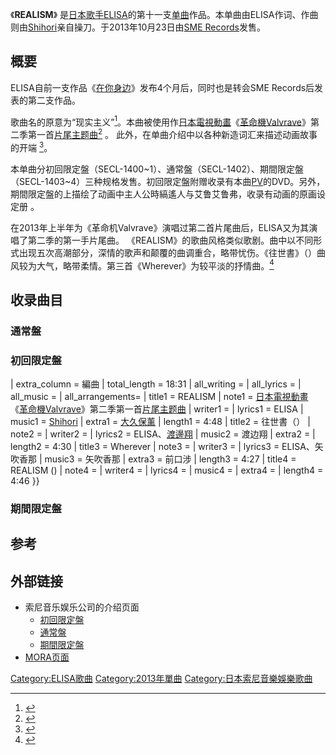 {{Infobox Single
| Name = REALISM
| Artist = [[ELISA_(歌手)|ELISA]]
| Cover         =SECL-1402.jpg
| Album =
| A-side =
| B-side = 往世書<br/>Wherever
| Released = 2013年10月23日
| Format = [[单曲|MAXI SINGLE]]
| Recorded =
| Genre = [[日本流行音樂|日本流行音樂]]、[[動畫歌曲|動畫歌曲]]
| Length = 4:48<ref name="tower">{{Cite web|date=|url=http://tower.jp/item/3292605/REALISM-%5BCD%EF%BC%8BDVD%5D%EF%BC%9C%E5%88%9D%E5%9B%9E%E7%94%9F%E7%94%A3%E9%99%90%E5%AE%9A%E7%9B%A4%EF%BC%9E|title=ELISA/REALISM ［CD+DVD］＜初回生産限定盤＞|work=|author=|publisher=[[淘兒唱片|淘兒唱片]]|language=ja|accessdate=2014-02-15}}{{Dead link|date=2018年10月 |bot=InternetArchiveBot |fix-attempted=yes }}</ref>
| Label = [[SME_Records|SME Records]]
| Writer = ELISA（作詞）<br/>[[Mish-Mosh|Mish-Mosh]]（作曲）
| Producer =
| Certification =
| Chart position = *[[Oricon公信榜|Oricon]]：
** 單曲周榜第28名<ref name="oricon">{{Cite web|date=|url=http://www.oricon.co.jp/prof/artist/438855/products/music/1039731/1/|title=「REALISM」 ELISA│オリコン芸能人事典|work=ORICON STYLE|author=|publisher=[[Oricon|Oricon]]|language=ja|accessdate=2014-02-15|archive-date=2014-04-16|archive-url=https://web.archive.org/web/20140416192515/http://www.oricon.co.jp/prof/artist/438855/products/music/1039731/1/|dead-url=no}}</ref>
** 在榜時間5週<small>（Oricon）</small><ref name="oricon"/>
* [[日本告示牌|Billboard Japan]]：
** [[日本熱門100金曲榜|Hot 100]]週榜第95名<ref>{{Cite web|date=|url=http://www.billboard-japan.com/charts/detail?a=hot100&year=2013&month=11&day=4|title=Billboard JAPAN HOT 100 2013/11/04 付け|work=[[告示牌_(雜誌)|Billboard JAPAN]]|author=|publisher={{tsl|ja|阪神コンテンツリンク}}|language=ja|accessdate=2014-02-15|archive-date=2013-11-09|archive-url=https://web.archive.org/web/20131109072805/http://www.billboard-japan.com/charts/detail?a=hot100&year=2013&month=11&day=4|dead-url=no}}</ref>
** Hot Singles第25名<ref>{{Cite web|date=|url=http://www.billboard-japan.com/charts/detail?a=sales&year=2013&month=11&day=4|title=Billboard JAPAN Hot Singles Sales 2013/07/01 付け|work=Billboard JAPAN|author=|publisher=阪神コンテンツリンク|language=ja|accessdate=2014-02-15|archive-date=2013-11-09|archive-url=https://web.archive.org/web/20131109072749/http://www.billboard-japan.com/charts/detail?a=sales&year=2013&month=11&day=4|dead-url=no}}</ref>
<!--** Hot Top Airplay第63名<ref>{{Cite web|url=http://www.billboard-japan.com/charts/detail?a=top_airplay&year=2013&month=11&day=4|title=Billboard Japan Hot 100 Airplay 2013/07/01 付け|work=Billboard JAPAN|author=|publisher=阪神コンテンツリンク|language=ja|accessdate=2014-02-15}}& lt;/ref>
** {{link-en|成人時代音樂榜|Adult Contemporary (chart)|Adult Contemporary Airplay}}第87名<small>（Billboard JAPAN Adult Contemporary Airplay）</small><ref>{{Cite web|date=|url=http://www.billboard-japan.com/charts/detail?a=adult_airplay&year=2013&month=07&day=1|title=Billboard Japan Adult Contemporary Airplay 2013/07/01 付け|work=Billboard JAPAN|author=|publisher=阪神コンテンツリンク|language=ja|accessdate=2014-02-15}}& lt;/ref>-->
** Hot Animation第8名<ref>{{Cite web|date=|url=http://www.billboard-japan.com/charts/detail?a=anime&year=2013&month=11&day=4|title=Billboard Japan Hot Animation 2013/11/04 付け|work=Billboard JAPAN|author=|publisher=阪神コンテンツリンク|language=ja|accessdate=2014-02-15|archive-date=2013-11-09|archive-url=https://web.archive.org/web/20131109072738/http://www.billboard-japan.com/charts/detail?a=anime&year=2013&month=11&day=4|dead-url=no}}</ref>
| Last single = [[在你身边_(ELISA单曲)|在你身边]]<br/>（2013年）
| This single = '''REALISM'''<br/>（2013年）
| Next single = {{tsl|ja|ミレナリオ}}<br/>（2014年）
| Misc = {{External music video|{{YouTube|PyVGVQCQqvs|「REALISM (Music Video / Short Version)」}}}}
<!--
{{listen
| filename    = REALISM(JPop Sample).ogg
| title       = {{lang|ja|REALISM}}
| description = 单曲《REALISM》的音訊範本。
}}-->
}}
《'''REALISM'''》<!--（{{lang- ja|REALISM}}）-->是[[日本|日本]][[歌手|歌手]][[ELISA_(歌手)|ELISA]]的第十一支[[单曲|单曲]]作品。本单曲由ELISA作词、作曲则由[[Shihori|Shihori]]亲自操刀。于2013年10月23日由[[SME_Records|SME Records]]发售。

== 概要 ==
ELISA自前一支作品《[[在你身边_(ELISA单曲)|在你身边]]》发布4个月后，同时也是转会SME Records后发表的第二支作品。

歌曲名的原意为“现实主义”<ref>{{cite web|title=19世纪欧洲的现实主义艺术|url=http://collection.sina.com.cn/yhds/20130513/1511113438.shtml|publisher=新浪网|accessdate=2014-03-31|language=zh-cn|date=2013-05-13}}</ref>。本曲被使用作[[日本電視動畫|日本電視動畫]]《[[革命機Valvrave|革命機Valvrave]]》第二季第一首[[主題曲|片尾主题曲]]<ref>{{cite news|author=狼咩咩|title=《革命机》第二季动画主题曲确定|url=http://comic.qq.com/a/20130805/005423.htm|accessdate=2014-02-15|newspaper=腾讯网|date=2013-08-05|archive-date=2013-08-13|archive-url=https://web.archive.org/web/20130813061423/http://comic.qq.com/a/20130805/005423.htm|dead-url=no}}</ref><!--（首次出现在第十三集结尾）-->。<!--歌词内容以剧中女主角指南翔子等人的想法为切入点<ref name="anime">{{Cite interview|date=|subject=[[ELISA_(歌手)|ELISA]]|url=http://blog.excite.co.jp/exanime/20619871|title=「革命機ヴァル ヴレイヴ」のEDテーマ『そばにいるよ』を歌うELISA公式インタビュー到着|program={{tsl|ja|エキサイ ト}}|language=ja|accessdate=2013-08-15}}</ref>。-->此外，在单曲介绍中以各种新造词汇来描述动画故事的开端<!--なお、イントロではフレーズを造語にしてあたかも物語のプロローグを表現している--><ref> {{Cite journal|<!--和書-->|journal={{tsl|ja|リスア ニ!}}|volume=Vol.13|issue=|page=57|author=|title=|date=2013-04-25|publisher= {{tsl|ja|エムオン・エンタテインメント}}|language=ja|id=ISBN 978-4-78-977191-7}}</ref>。

本单曲分初回限定盤（SECL-1400~1）、通常盤（SECL-1402）、期間限定盤（SECL-1403~4）三种规格发售。初回限定盤附赠收录有本曲[[音樂影片|PV]]的DVD。另外，期間限定盤的{{tsl|ja|ディスクジャケット||封套}}上描绘了动画中主人公時縞遙人与艾鲁艾鲁弗，收录有动画的原画设定册<!--なお、期間限定盤の{{tsl|ja|ディスクジャケット|| ジャケット}}には同アニメの主人公の時縞ハルトと、全裸姿の指南ショーコが描かれている-->。

在2013年上半年为《革命机Valvrave》演唱过第二首片尾曲后，ELISA又为其演唱了第二季的第一手片尾曲。<!--就像在为整个银河演奏一样，-->《REALISM》的歌曲风格类似歌剧。曲中以不同形式出现五次高潮部分，深情的歌声和颠覆的曲调重合，略带忧伤。《往世書》（{{lang|ja|プラーナ}}）曲风较为大气，略带柔情。第三首《Wherever》为较平淡的抒情曲。<ref>{{cite web|author=黯穯辰光|title=革命机Valvrave 第2季 ED - REALISM／ELISA|url=http://www.dm123.cn/dmzz/musicol/st/2013-10-19/48674.html|publisher=dm123_动漫 FANS|accessdate=2014-02-15|date=2013-10-21|deadurl=yes|archiveurl=https://web.archive.org/web/20140416182135/http://www.dm123.cn/dmzz/musicol/st/2013-10-19/48674.html|archivedate=2014-04-16}}</ref>

== 收录曲目 ==
=== 通常盤 ===
=== 初回限定盤 ===
{{tracklist
| collapsed =
| headline = CD SINGLE<ref>{{cite web|title=SECL-1400~1 {{!}} REALISM / ELISA [Limited Edition]|url=http://vgmdb.net/album/40921|publisher=VGMdb|accessdate=2014-02-15|archive-date=2013-10-28|archive-url=https://web.archive.org/web/20131028154442/http://vgmdb.net/album/40921|dead-url=no}}</ref>
| extra_column = 編曲
| total_length = 18:31
| all_writing =
| all_lyrics =
| all_music =
| all_arrangements=
| title1 = REALISM
| note1 = [[日本電視動畫|日本電視動畫]]《[[革命機Valvrave|革命機Valvrave]]》第二季第一首[[主題曲|片尾主题曲]]
| writer1 =
| lyrics1 = ELISA
| music1 = [[Shihori|Shihori]]
| extra1 = [[大久保薰|大久保薰]]
| length1 = 4:48
| title2 = 往世書（{{lang|ja|プラーナ}}）
| note2 =
| writer2 =
| lyrics2 = ELISA、[[渡邊翔|渡邊翔]]
| music2 = 渡边翔
| extra2 = {{tsl|ja|前口渉||前口涉}}
| length2 = 4:30
| title3 = Wherever
| note3 =
| writer3 =
| lyrics3 = ELISA、矢吹香那
| music3 = 矢吹香那
| extra3 = 前口涉
| length3 = 4:27
| title4 = REALISM ({{tsl|ja|オフヴォーカル||Instrumental}})
| note4 =
| writer4 =
| lyrics4 =
| music4 =
| extra4 =
| length4 = 4:46
}}
{{tracklist
| collapsed =
| headline = DVD
| extra_column =
| total_length =
| title1 = REALISM (Music Video)
| note1 =
| title2 =  The Making of "REALISM"
| note2 =
}}

=== 期間限定盤 ===
{{tracklist
| collapsed =
| headline = CD SINGLE<ref>{{Cite web|date=|url=http://tower.jp/item/3292610/REALISM-%5BCD%EF%BC%8BDVD%5D%EF%BC%9C%E6%9C%9F%E9%96%93%E7%94%9F%E7%94%A3%E9%99%90%E5%AE%9A%E7%9B%A4%EF%BC%9E|title=REALISM＜期間生産限定盤＞|work=|author=|language=ja|publisher=タワーレコード|accessdate=2014-02-16|archive-date=2016-03-04|archive-url=https://web.archive.org/web/20160304230859/http://tower.jp/item/3292610/REALISM-%5BCD%EF%BC%8BDVD%5D%EF%BC%9C%E6%9C%9F%E9%96%93%E7%94%9F%E7%94%A3%E9%99%90%E5%AE%9A%E7%9B%A4%EF%BC%9E|dead-url=no}}</ref>
| extra_column = 編曲
| total_length = 15:53
| all_writing =
| all_lyrics =
| all_music =
| all_arrangements=
| title1 = REALISM
| note1 = 电视动画《革命機Valvrave》第二首片尾主题曲
| writer1 =
| lyrics1 = ELISA
| music1 = Shihori
| extra1 = 大久保薰
| length1 = 4:13
| title2 = 往世書
| note2 =
| writer2 =
| lyrics2 = ELISA、渡边翔
| music2 = 渡边翔
| extra2 = 前口涉
| length2 = 4:48
| title3 = Wherever
| note3 =
| writer3 =
| lyrics3 = ELISA、矢吹香那
| music3 = 矢吹香那
| extra3 = 前口涉
| length3 = 4:55
| title4 = REALISM (TV Size)
| note4 =
| writer4 =
| lyrics4 =
| music4 =
| extra4 =
| length4 = 1:55
}}
{{tracklist
| collapsed =
| headline = DVD（仅初回限定盤）
| extra_column =
| total_length =
| title1 = REALISM (Music Video / TV Size)
| note1 =
| title2 = 「革命機Valvrave」第二季告知 TV SPOT
| note2 =
| title3 =
| note3 =
}}

== 参考 ==
{{Reflist}}

== 外部链接 ==
* 索尼音乐娱乐公司的介绍页面
** [http://www.sonymusic.co.jp/artist/ELISA/discography/SECL-1400 初回限定盤]{{Wayback|url=http://www.sonymusic.co.jp/artist/ELISA/discography/SECL-1400 |date=20140429000918 }}
** [http://www.sonymusic.co.jp/artist/ELISA/discography/SECL-1402 通常盤]{{Wayback|url=http://www.sonymusic.co.jp/artist/ELISA/discography/SECL-1402 |date=20140429001053 }}
** [http://www.sonymusic.co.jp/artist/ELISA/discography/SECL-1403 期間限定盤]{{Wayback|url=http://www.sonymusic.co.jp/artist/ELISA/discography/SECL-1403 |date=20170909234102 }}
* [http://mora.jp/package/43000001/4547557019773/ MORA页面]{{Wayback|url=http://mora.jp/package/43000001/4547557019773/ |date=20150507174145 }}

{{ELISA}}
<!--{{Billboard JAPANアニメ楽曲・チャート「Hot Animation」第1位 2013年|2013年7月1日付}}

http://www.generasia.com/wiki/Realism_(ELISA)?dpl_id=109110-->
{{DEFAULTSORT:REALISM}}

[[Category:ELISA歌曲|Category:ELISA歌曲]]
[[Category:2013年單曲|Category:2013年單曲]]
[[Category:日本索尼音樂娛樂歌曲|Category:日本索尼音樂娛樂歌曲]]
<!--{{tsl|ja|Category:毎日放送のテレビアニメ主題歌}}-->